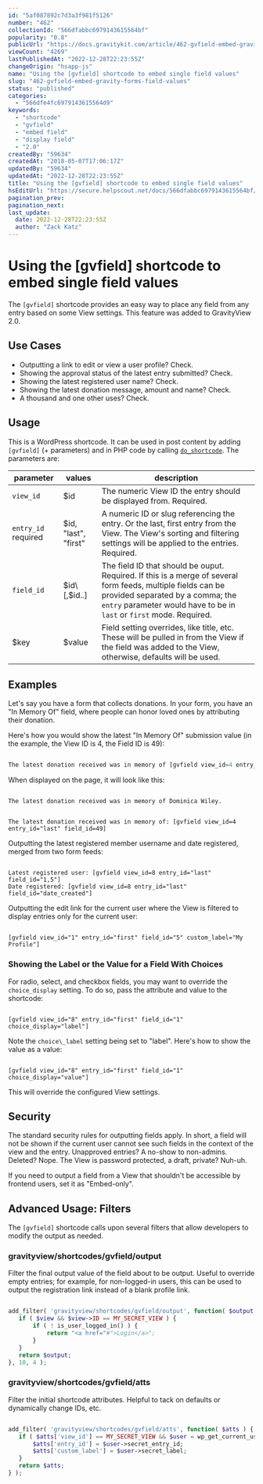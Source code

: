```yaml
---
id: "5af087892c7d3a3f981f5126"
number: "462"
collectionId: "566dfabbc6979143615564bf"
popularity: "0.8"
publicUrl: "https://docs.gravitykit.com/article/462-gvfield-embed-gravity-forms-field-values"
viewCount: "4269"
lastPublishedAt: "2022-12-28T22:23:55Z"
changeOrigin: "hsapp-js"
name: "Using the [gvfield] shortcode to embed single field values"
slug: "462-gvfield-embed-gravity-forms-field-values"
status: "published"
categories: 
  - "566dfe4fc6979143615564d9"
keywords: 
  - "shortcode"
  - "gvfield"
  - "embed field"
  - "display field"
  - "2.0"
createdBy: "59634"
createdAt: "2018-05-07T17:06:17Z"
updatedBy: "59634"
updatedAt: "2022-12-28T22:23:55Z"
title: "Using the [gvfield] shortcode to embed single field values"
hsEditUrl: "https://secure.helpscout.net/docs/566dfabbc6979143615564bf/article/5af087892c7d3a3f981f5126"
pagination_prev: 
pagination_next: 
last_update:
  date: 2022-12-28T22:23:55Z
  author: "Zack Katz"
---
```


# Using the [gvfield] shortcode to embed single field values

The `[gvfield]` shortcode provides an easy way to place any field from any entry based on some View settings. This feature was added to GravityView 2.0.

##  [](#use-cases)Use Cases

- Outputting a link to edit or view a user profile? Check.
- Showing the approval status of the latest entry submitted? Check.
- Showing the latest registered user name? Check.
- Showing the latest donation message, amount and name? Check.
- A thousand and one other uses? Check.

##  [](#usage)Usage

This is a WordPress shortcode. It can be used in post content by adding `[gvfield]` (+ parameters) and in PHP code by calling [`do_shortcode`](https://developer.wordpress.org/reference/functions/do_shortcode/). The parameters are:

| parameter | values | description |
|---|---|---|
| `view_id` | $id | The numeric View ID the entry should be displayed from. Required. |
| `entry_id` required | $id, "last", "first" | A numeric ID or slug referencing the entry. Or the last, first entry from the View. The View's sorting and filtering settings will be applied to the entries. Required. |
| `field_id` | $id\[,$id..\] | The field ID that should be ouput. Required. If this is a merge of several form feeds, multiple fields can be provided separated by a comma; the `entry` parameter would have to be in `last` or `first` mode. Required. |
| $key | $value | Field setting overrides, like title, etc. These will be pulled in from the View if the field was added to the View, otherwise, defaults will be used. |

##  [](#examples)Examples

Let's say you have a form that collects donations. In your form, you have an "In Memory Of" field, where people can honor loved ones by attributing their donation.

Here's how you would show the latest "In Memory Of" submission value (in the example, the View ID is 4, the Field ID is 49):

```php

The latest donation received was in memory of [gvfield view_id=4 entry_id="last" field_id=49].
```

When displayed on the page, it will look like this:

```

The latest donation received was in memory of Dominica Wiley.
```

```

The latest donation received was in memory of: [gvfield view_id=4 entry_id="last" field_id=49]
```

Outputting the latest registered member username and date registered, merged from two form feeds:

```

Latest registered user: [gvfield view_id=8 entry_id="last" field_id="1,5"]
Date registered: [gvfield view_id=8 entry_id="last" field_id="date_created"]
```

Outputting the edit link for the current user where the View is filtered to display entries only for the current user:

```

[gvfield view_id="1" entry_id="first" field_id="5" custom_label="My Profile"]
```

### [](#choice_display)Showing the Label or the Value for a Field With Choices

For radio, select, and checkbox fields, you may want to override the `choice_display` setting. To do so, pass the attribute and value to the shortcode:

```

[gvfield view_id="8" entry_id="first" field_id="1" choice_display="label"]
```

Note the `choice\_label` setting being set to "label". Here's how to show the value as a value:

```

[gvfield view_id="8" entry_id="first" field_id="1" choice_display="value"]
```

This will override the configured View settings.

##  [](#security)Security

The standard security rules for outputting fields apply. In short, a field will not be shown if the current user cannot see such fields in the context of the view and the entry. Unapproved entries? A no-show to non-admins. Deleted? Nope. The View is password protected, a draft, private? Nuh-uh.

If you need to output a field from a View that shouldn't be accessible by frontend users, set it as "Embed-only".

##  [](#advanced-usage-filters)Advanced Usage: Filters

The `[gvfield]` shortcode calls upon several filters that allow developers to modify the output as needed.

###  [](#gravityviewshortcodesgvfieldoutput)gravityview/shortcodes/gvfield/output

Filter the final output value of the field about to be output. Useful to override empty entries; for example, for non-logged-in users, this can be used to output the registration link instead of a blank profile link.

```php

add_filter( 'gravityview/shortcodes/gvfield/output', function( $output, $view, $entry, $field ) {
   if ( $view && $view->ID == MY_SECRET_VIEW ) {
       if ( ! is_user_logged_in() ) {
           return "<a href="#">Login</a>";
       }
   }
   return $output;
}, 10, 4 );
```

### [](#gravityviewshortcodesgvfieldatts)gravityview/shortcodes/gvfield/atts

Filter the initial shortcode attributes. Helpful to tack on defaults or dynamically change IDs, etc.

```php

add_filter( 'gravityview/shortcodes/gvfield/atts', function( $atts ) {
   if ( $atts['view_id'] == MY_SECRET_VIEW && $user = wp_get_current_user() ) {
       $atts['entry_id'] = $user->secret_entry_id;
       $atts['custom_label'] = $user->secret_label;
   }
   return $atts;
} );
```